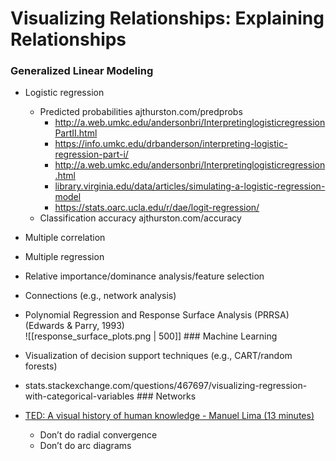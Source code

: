 # Visualizing Relationships: Explaining Relationships

### Generalized Linear Modeling

-   Logistic regression

    -   Predicted probabilities ajthurston.com/predprobs
        -   <http://a.web.umkc.edu/andersonbri/InterpretinglogisticregressionPartII.html>
        -   <https://info.umkc.edu/drbanderson/interpreting-logistic-regression-part-i/>
        -   <http://a.web.umkc.edu/andersonbri/Interpretinglogisticregression.html>
        -   [library.virginia.edu/data/articles/simulating-a-logistic-regression-model](https://library.virginia.edu/data/articles/simulating-a-logistic-regression-model)
        -   <https://stats.oarc.ucla.edu/r/dae/logit-regression/>
    -   Classification accuracy ajthurston.com/accuracy

-   Multiple correlation

-   Multiple regression

-   Relative importance/dominance analysis/feature selection

-   Connections (e.g., network analysis)

-   Polynomial Regression and Response Surface Analysis (PRRSA) (Edwards & Parry, 1993)\
    \![\[response_surface_plots.png \| 500\]\] \### Machine Learning

-   Visualization of decision support techniques (e.g., CART/random forests)

-   stats.stackexchange.com/questions/467697/visualizing-regression-with-categorical-variables \### Networks

-   [TED: A visual history of human knowledge - Manuel Lima (13 minutes)](https://www.ted.com/talks/manuel_lima_a_visual_history_of_human_knowledge)

    -   Don't do radial convergence
    -   Don't do arc diagrams